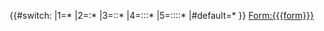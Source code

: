 <noinclude>
{{X/Template
|description=This template holds a link to a form; it ought be included in the [[Template:X/Template|Template]] template, as a value of the <code>forms</code> parameter.
|templates=
{{X/Template/Template|1|template=X/Template}}
{{X/Template/Template|2|template=X/Template/Form}}
|templatedata=
<templatedata>
{
    "description": "",
    "params": {
        "form": {
            "label": "Form",
            "type": "string",
            "required": true,
            "description": "Form name"
        }
    }
}
</templatedata>
}}</noinclude><includeonly>
{{#switch: {{{1}}}
|1=*
|2=:*
|3=::*
|4=:::*
|5=::::*
|#default=*
}} [[Form:{{{form}}}]]</includeonly>